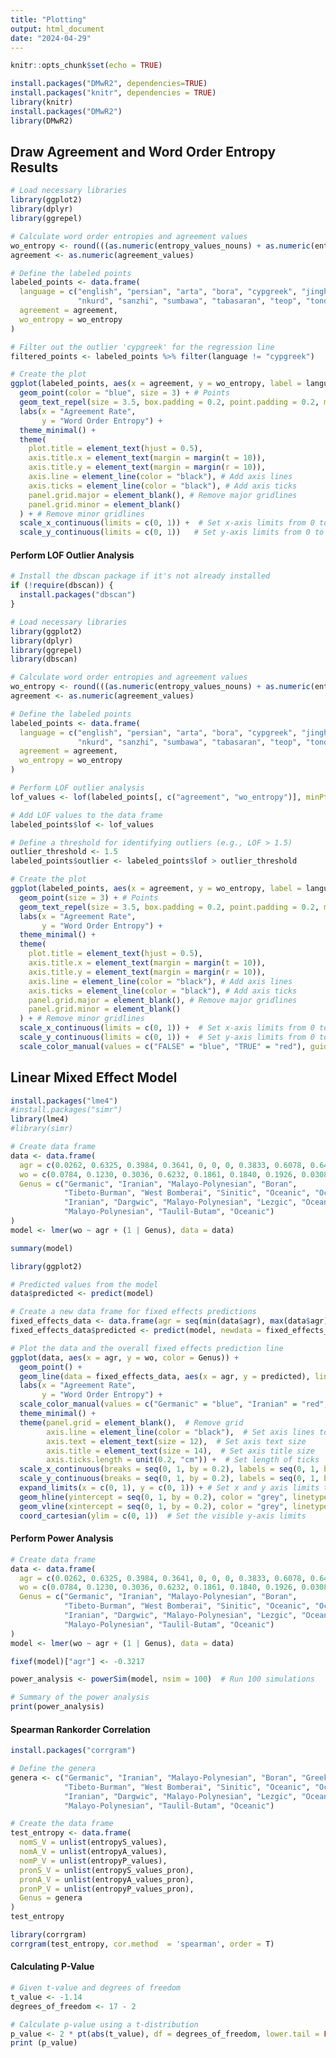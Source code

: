 ```yaml
---
title: "Plotting"
output: html_document
date: "2024-04-29"
---
```


```r
knitr::opts_chunk$set(echo = TRUE)

```


```r
install.packages("DMwR2", dependencies=TRUE)
install.packages("knitr", dependencies = TRUE)
library(knitr)
install.packages("DMwR2")
library(DMwR2)
```

## Draw Agreement and Word Order Entropy Results

```r
# Load necessary libraries
library(ggplot2)
library(dplyr)
library(ggrepel)

# Calculate word order entropies and agreement values
wo_entropy <- round(((as.numeric(entropy_values_nouns) + as.numeric(entropy_values_pronouns)) / 2), digits = 4)
agreement <- as.numeric(agreement_values)

# Define the labeled points
labeled_points <- data.frame(
  language = c("english", "persian", "arta", "bora", "cypgreek", "jinghpaw", "kalamang", "mandarin", "matukar", "nafsan", 
               "nkurd", "sanzhi", "sumbawa", "tabasaran", "teop", "tondano", "tulil", "veraa"),
  agreement = agreement,
  wo_entropy = wo_entropy
)

# Filter out the outlier 'cypgreek' for the regression line
filtered_points <- labeled_points %>% filter(language != "cypgreek")

# Create the plot
ggplot(labeled_points, aes(x = agreement, y = wo_entropy, label = language)) +
  geom_point(color = "blue", size = 3) + # Points
  geom_text_repel(size = 3.5, box.padding = 0.2, point.padding = 0.2, max.overlaps = Inf) + # Labels with repulsion
  labs(x = "Agreement Rate",
       y = "Word Order Entropy") +
  theme_minimal() +
  theme(
    plot.title = element_text(hjust = 0.5),
    axis.title.x = element_text(margin = margin(t = 10)),
    axis.title.y = element_text(margin = margin(r = 10)),
    axis.line = element_line(color = "black"), # Add axis lines
    axis.ticks = element_line(color = "black"), # Add axis ticks
    panel.grid.major = element_blank(), # Remove major gridlines
    panel.grid.minor = element_blank() 
  ) + # Remove minor gridlines
  scale_x_continuous(limits = c(0, 1)) +  # Set x-axis limits from 0 to 1
  scale_y_continuous(limits = c(0, 1))   # Set y-axis limits from 0 to 1
```

#### Perform LOF Outlier Analysis

```r
# Install the dbscan package if it's not already installed
if (!require(dbscan)) {
  install.packages("dbscan")
}

# Load necessary libraries
library(ggplot2)
library(dplyr)
library(ggrepel)
library(dbscan)

# Calculate word order entropies and agreement values
wo_entropy <- round(((as.numeric(entropy_values_nouns) + as.numeric(entropy_values_pronouns)) / 2), digits = 4)
agreement <- as.numeric(agreement_values)

# Define the labeled points
labeled_points <- data.frame(
  language = c("english", "persian", "arta", "bora", "cypgreek", "jinghpaw", "kalamang", "mandarin", "matukar", "nafsan", 
               "nkurd", "sanzhi", "sumbawa", "tabasaran", "teop", "tondano", "tulil", "veraa"),
  agreement = agreement,
  wo_entropy = wo_entropy
)

# Perform LOF outlier analysis
lof_values <- lof(labeled_points[, c("agreement", "wo_entropy")], minPts = 5)

# Add LOF values to the data frame
labeled_points$lof <- lof_values

# Define a threshold for identifying outliers (e.g., LOF > 1.5)
outlier_threshold <- 1.5
labeled_points$outlier <- labeled_points$lof > outlier_threshold

# Create the plot
ggplot(labeled_points, aes(x = agreement, y = wo_entropy, label = language, color = outlier)) +
  geom_point(size = 3) + # Points
  geom_text_repel(size = 3.5, box.padding = 0.2, point.padding = 0.2, max.overlaps = Inf) + # Labels with repulsion
  labs(x = "Agreement Rate",
       y = "Word Order Entropy") +
  theme_minimal() +
  theme(
    plot.title = element_text(hjust = 0.5),
    axis.title.x = element_text(margin = margin(t = 10)),
    axis.title.y = element_text(margin = margin(r = 10)),
    axis.line = element_line(color = "black"), # Add axis lines
    axis.ticks = element_line(color = "black"), # Add axis ticks
    panel.grid.major = element_blank(), # Remove major gridlines
    panel.grid.minor = element_blank()
  ) + # Remove minor gridlines
  scale_x_continuous(limits = c(0, 1)) +  # Set x-axis limits from 0 to 1
  scale_y_continuous(limits = c(0, 1)) +  # Set y-axis limits from 0 to 1
  scale_color_manual(values = c("FALSE" = "blue", "TRUE" = "red"), guide = FALSE) # Color points based on outlier status
```

## Linear Mixed Effect Model

```r
install.packages("lme4")
#install.packages("simr")
library(lme4)
#library(simr)

# Create data frame
data <- data.frame(
  agr = c(0.0262, 0.6325, 0.3984, 0.3641, 0, 0, 0, 0.3833, 0.6078, 0.6424, 0.1606, 0.1083, 0.0011, 0.0092, 0.2704, 0.4408, 0),
  wo = c(0.0784, 0.1230, 0.3036, 0.6232, 0.1861, 0.1840, 0.1926, 0.0308, 0.0969, 0.0922, 0.9138, 0.7023, 0.9154, 0.4330, 0.7819, 0.3698, 0.0114),
  Genus = c("Germanic", "Iranian", "Malayo-Polynesian", "Boran", 
            "Tibeto-Burman", "West Bomberai", "Sinitic", "Oceanic", "Oceanic", 
            "Iranian", "Dargwic", "Malayo-Polynesian", "Lezgic", "Oceanic", 
            "Malayo-Polynesian", "Taulil-Butam", "Oceanic")
)
model <- lmer(wo ~ agr + (1 | Genus), data = data)

summary(model)

library(ggplot2)

# Predicted values from the model
data$predicted <- predict(model)

# Create a new data frame for fixed effects predictions
fixed_effects_data <- data.frame(agr = seq(min(data$agr), max(data$agr), length.out = 100))
fixed_effects_data$predicted <- predict(model, newdata = fixed_effects_data, re.form = NA)

# Plot the data and the overall fixed effects prediction line
ggplot(data, aes(x = agr, y = wo, color = Genus)) +
  geom_point() +
  geom_line(data = fixed_effects_data, aes(x = agr, y = predicted), linetype = "dashed", color = "black") +
  labs(x = "Agreement Rate",
       y = "Word Order Entropy") +
  scale_color_manual(values = c("Germanic" = "blue", "Iranian" = "red", "Malayo-Polynesian" = "green", "Boran" = "orange", "Tibeto-Burman" = "purple", "West Bomberai" = "yellow", "Sinitic" = "magenta", "Oceanic" = "cyan", "Dargwic" = "gray", "Lezgic" = "brown", "Teop" = "pink", "Taulil-Butam" = "darkgreen")) +
  theme_minimal() +
  theme(panel.grid = element_blank(),  # Remove grid
        axis.line = element_line(color = "black"),  # Set axis lines to black
        axis.text = element_text(size = 12),  # Set axis text size
        axis.title = element_text(size = 14),  # Set axis title size
        axis.ticks.length = unit(0.2, "cm")) +  # Set length of ticks
  scale_x_continuous(breaks = seq(0, 1, by = 0.2), labels = seq(0, 1, by = 0.2)) +  # Set x-axis ticks and labels every 0.2 units
  scale_y_continuous(breaks = seq(0, 1, by = 0.2), labels = seq(0, 1, by = 0.2)) +   # Set y-axis
  expand_limits(x = c(0, 1), y = c(0, 1)) + # Set x and y axis limits to range from 0 to 1
  geom_hline(yintercept = seq(0, 1, by = 0.2), color = "grey", linetype = "dotted") +  # Add horizontal lines
  geom_vline(xintercept = seq(0, 1, by = 0.2), color = "grey", linetype = "dotted") +  # Add vertical lines
  coord_cartesian(ylim = c(0, 1))  # Set the visible y-axis limits

```

#### Perform Power Analysis

```r

# Create data frame
data <- data.frame(
  agr = c(0.0262, 0.6325, 0.3984, 0.3641, 0, 0, 0, 0.3833, 0.6078, 0.6424, 0.1606, 0.1083, 0.0011, 0.0092, 0.2704, 0.4408, 0),
  wo = c(0.0784, 0.1230, 0.3036, 0.6232, 0.1861, 0.1840, 0.1926, 0.0308, 0.0969, 0.0922, 0.9138, 0.7023, 0.9154, 0.4330, 0.7819, 0.3698, 0.0114),
  Genus = c("Germanic", "Iranian", "Malayo-Polynesian", "Boran", 
            "Tibeto-Burman", "West Bomberai", "Sinitic", "Oceanic", "Oceanic", 
            "Iranian", "Dargwic", "Malayo-Polynesian", "Lezgic", "Oceanic", 
            "Malayo-Polynesian", "Taulil-Butam", "Oceanic")
)
model <- lmer(wo ~ agr + (1 | Genus), data = data)

fixef(model)["agr"] <- -0.3217

power_analysis <- powerSim(model, nsim = 100)  # Run 100 simulations

# Summary of the power analysis
print(power_analysis)
```

#### Spearman Rankorder Correlation

```r

install.packages("corrgram")

# Define the genera
genera <- c("Germanic", "Iranian", "Malayo-Polynesian", "Boran", "Greek", 
            "Tibeto-Burman", "West Bomberai", "Sinitic", "Oceanic", "Oceanic", 
            "Iranian", "Dargwic", "Malayo-Polynesian", "Lezgic", "Oceanic", 
            "Malayo-Polynesian", "Taulil-Butam", "Oceanic")

# Create the data frame
test_entropy <- data.frame(
  nomS_V = unlist(entropyS_values),
  nomA_V = unlist(entropyA_values),
  nomP_V = unlist(entropyP_values),
  pronS_V = unlist(entropyS_values_pron),
  pronA_V = unlist(entropyA_values_pron),
  pronP_V = unlist(entropyP_values_pron),
  Genus = genera
)
test_entropy

library(corrgram)
corrgram(test_entropy, cor.method  = 'spearman', order = T)
```

#### Calculating P-Value

```r
# Given t-value and degrees of freedom
t_value <- -1.14
degrees_of_freedom <- 17 - 2 

# Calculate p-value using a t-distribution
p_value <- 2 * pt(abs(t_value), df = degrees_of_freedom, lower.tail = FALSE)
print (p_value)
```
